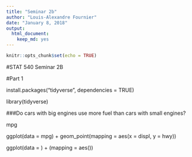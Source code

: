 ```yaml
---
title: "Seminar 2b"
author: "Louis-Alexandre Fournier"
date: "January 8, 2018"
output: 
  html_document: 
    keep_md: yes
---
```


```r
knitr::opts_chunk$set(echo = TRUE)
```

#STAT 540 Seminar 2B

#Part 1

install.packages("tidyverse", dependencies = TRUE)

library(tidyverse)

###Do cars with big engines use more fuel than cars with small engines? 

mpg

ggplot(data = mpg) + geom_point(mapping = aes(x = displ, y = hwy))

ggplot(data = <DATA>) + <GEOM_FUNCTION>(mapping = aes(<MAPPINGS>))


